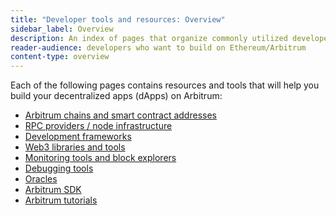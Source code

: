 ```yaml
---
title: "Developer tools and resources: Overview"
sidebar_label: Overview
description: An index of pages that organize commonly utilized developer tools and resources.
reader-audience: developers who want to build on Ethereum/Arbitrum
content-type: overview
---
```


Each of the following pages contains resources and tools that will help you build your decentralized apps (dApps) on Arbitrum: 

- [Arbitrum chains and smart contract addresses](../useful-addresses.mdx)
- [RPC providers / node infrastructure](../../node-running/node-providers.mdx)
- [Development frameworks](./development-frameworks)
- [Web3 libraries and tools](./web3-libraries-tools)
- [Monitoring tools and block explorers](./monitoring-tools-block-explorers)
- [Debugging tools](./debugging-tools)
- [Oracles](./oracles)
- [Arbitrum SDK](/sdk)
- [Arbitrum tutorials](https://github.com/OffchainLabs/arbitrum-tutorials)